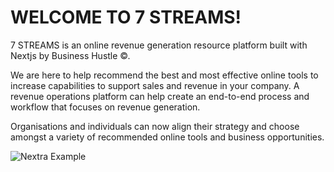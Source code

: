 
# WELCOME TO 7 STREAMS!

7 STREAMS is an online revenue generation resource platform built with Nextjs by Business Hustle ©.

We are here to help recommend the best and most effective online tools to increase capabilities to support sales and revenue in your company. A revenue operations platform can help create an end-to-end process and workflow that focuses on revenue generation.

Organisations and individuals can now align their strategy and choose amongst a variety of recommended online tools and business opportunities.

<Bleed>![Nextra Example](../public/alo7.png)</Bleed>
